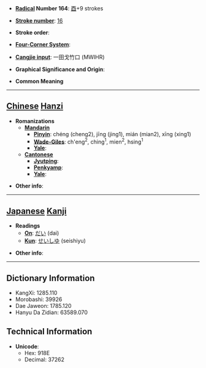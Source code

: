 * '''[[Wiktionary:Chinese radical index| Radical]] Number 164''': [[Wiktionary:Chinese radical index 酉|酉]]+9 strokes

* '''[[Wiktionary:Chinese total strokes index|Stroke number]]''': [[Wiktionary:Chinese total strokes index 16|16]]

* '''Stroke order''': 

* '''[[Wiktionary:Chinese four corner index|Four-Corner System]]''': 

* '''[[Wiktionary:Chinese Cangjie index|Cangjie input]]''': 一田戈竹口 (MWIHR)

* '''Graphical Significance and Origin''': 

* '''Common Meaning'''

----

== [[Chinese]] [[Hanzi]] ==

* '''Romanizations'''
** '''[[Mandarin]]'''
*** '''[[Pinyin]]''': chéng (cheng2), jīng (jing1), mián (mian2), xīng (xing1)
*** '''[[Wade-Giles]]''': ch'eng<sup>2</sup>, ching<sup>1</sup>, mien<sup>2</sup>, hsing<sup>1</sup>
*** '''[[Yale]]''': 
** '''[[Cantonese]]'''
*** '''[[Jyutping]]''':
*** '''[[Penkyamp]]''': 
*** '''[[Yale]]''': 

* '''Other info''': 

----

== [[Japanese]] [[Kanji]] ==

* '''Readings'''
** '''[[On]]''': [[だい]] (dai)
** '''[[Kun]]''': [[せいしゆ]] (seishiyu)

* '''Other info''':  

----

== Dictionary Information ==

* KangXi: 1285.110
* Morobashi: 39926
* Dae Jaweon: 1785.120
* Hanyu Da Zidian: 63589.070

== Technical Information ==

* '''Unicode''':
** Hex: 918E
** Decimal: 37262